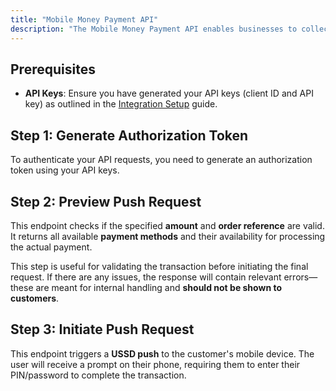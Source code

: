 ```yaml
---
title: "Mobile Money Payment API"
description: "The Mobile Money Payment API enables businesses to collect payments directly from customers' mobile money wallets. This integration is particularly beneficial in regions where mobile money is a prevalent payment method."
---
```


## Prerequisites

- **API Keys**: Ensure you have generated your API keys (client ID and API key) as outlined in the [Integration Setup](/application/api-application-setup) guide.

## Step 1: Generate Authorization Token

To authenticate your API requests, you need to generate an authorization token using your API keys.

<Link href="/api-reference/authorization/generate-token">
  <Card title="Generate Token API Reference" icon="link" />
</Link>

## Step 2: Preview Push Request

This endpoint checks if the specified **amount** and **order reference** are valid.
It returns all available **payment methods** and their availability for processing the actual payment.

This step is useful for validating the transaction before initiating the final request. If there are any issues, the response will contain relevant errors—these are meant for internal handling and **should not be shown to customers**.

<Link href="/api-reference/collection/ussd-push-requests/preview-ussd-push-request">
  <Card title="Preview USSD Push Request" icon="link" />
</Link>

## Step 3: Initiate Push Request

This endpoint triggers a **USSD push** to the customer's mobile device.
The user will receive a prompt on their phone, requiring them to enter their PIN/password to complete the transaction.

<Link href="/api-reference/collection/ussd-push-requests/initiate-ussd-push-request">
  <Card title="Initiate USSD Push Request" icon="link" />
</Link>

